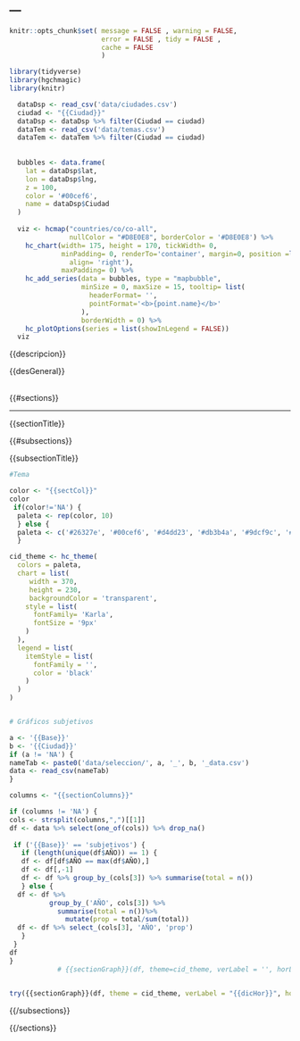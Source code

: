 ---
---

```r
knitr::opts_chunk$set( message = FALSE , warning = FALSE, 
                       error = FALSE , tidy = FALSE ,
                       cache = FALSE
                       ) 

library(tidyverse)
library(hgchmagic)
library(knitr)

```



<!-- <h1 style="text-align: center;font-size:25px;margin-bottom: 19px;">{{titulo}}</h1> -->

<div class = "contInfo">

<div class = "row">
  <div class = "col-md-3">
```r
  dataDsp <- read_csv('data/ciudades.csv')
  ciudad <- "{{Ciudad}}"
  dataDsp <- dataDsp %>% filter(Ciudad == ciudad)
  dataTem <- read_csv('data/temas.csv')
  dataTem <- dataTem %>% filter(Ciudad == ciudad)
  
  
  bubbles <- data.frame(
    lat = dataDsp$lat,
    lon = dataDsp$lng,
    z = 100,
    color = '#00cef6',
    name = dataDsp$Ciudad
  )
  
  viz <- hcmap("countries/co/co-all",
               nullColor = "#D8E0E8", borderColor = '#D8E0E8') %>%
    hc_chart(width= 175, height = 170, tickWidth= 0,
             minPadding= 0, renderTo='container', margin=0, position =list(
               align= 'right'),
             maxPadding= 0) %>%
    hc_add_series(data = bubbles, type = "mapbubble",
                  minSize = 0, maxSize = 15, tooltip= list(
                    headerFormat= '',
                    pointFormat='<b>{point.name}</b>'
                  ),
                  borderWidth = 0) %>%
    hc_plotOptions(series = list(showInLegend = FALSE))
  viz
```
  </div>
  
<p>{{descripcion}}</p>
<p>{{desGeneral}}</p>
</br>
{{#sections}}
 <hr>
<p class = "nombTem">{{sectionTitle}}</p>

{{#subsections}}

<div class = sec{{sectionBlock}}>
<p class = a{{parId}}>{{subsectionTitle}}</p>




```r

#Tema 

color <- "{{sectCol}}"
color
 if(color!='NA') {
  paleta <- rep(color, 10)
  } else {
  paleta <- c('#26327e', '#00cef6', '#d4dd23', '#db3b4a', '#9dcf9c', '#d0854e', '#d8e0e8',                     '#7919eb', '#71c9c6', '#d6c5a0')
  }

cid_theme <- hc_theme(
  colors = paleta,
  chart = list(
     width = 370,
     height = 230,
     backgroundColor = 'transparent',
    style = list(
      fontFamily= 'Karla',
      fontSize = '9px'
    )
  ),
  legend = list(
    itemStyle = list(
      fontFamily = '',
      color = 'black'
    )
  )
)


# Gráficos subjetivos

```



```r
a <- '{{Base}}'
b <- '{{Ciudad}}'
if (a != 'NA') {
nameTab <- paste0('data/seleccion/', a, '_', b, '_data.csv')
data <- read_csv(nameTab)
}
```

```r
            
columns <- "{{sectionColumns}}"

if (columns != 'NA') {
cols <- strsplit(columns,",")[[1]]
df <- data %>% select(one_of(cols)) %>% drop_na()
            
 if ('{{Base}}' == 'subjetivos') {
   if (length(unique(df$AÑO)) == 1) {
   df <- df[df$AÑO == max(df$AÑO),]
   df <- df[,-1]
   df <- df %>% group_by_(cols[3]) %>% summarise(total = n())
   } else {
  df <- df %>% 
          group_by_('AÑO', cols[3]) %>% 
            summarise(total = n())%>% 
              mutate(prop = total/sum(total)) 
  df <- df %>% select_(cols[3], 'AÑO', 'prop')
   }
 }
df     
}
            # {{sectionGraph}}(df, theme=cid_theme, verLabel = '', horLabel = '') %>%  hc_chart(width= 450, height = 300,  backgroundColor = "transparent")
            
```


<div id="{{sectionNumber}}">
```r
try({{sectionGraph}}(df, theme = cid_theme, verLabel = "{{dicHor}}", horLabel = "{{dicVer}}", colors = paleta, tooltip = list(headerFormat = ' ', pointFormat = '<b>{point.a}:</b> {point.b}')))
```
</div>
</div>
{{/subsections}}

{{/sections}}
</div>